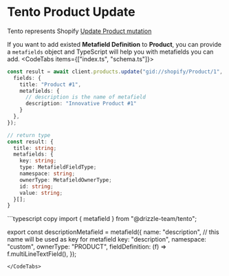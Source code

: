 
# Tento Product Update

Tento represents Shopify [Update Product mutation](https://shopify.dev/docs/api/admin-graphql/2024-10/mutations/productUpdate)

If you want to add existed **Metafield Definition** to **Product**, you can provide a `metafields` object 
and TypeScript will help you with metafields you can add.
<CodeTabs items={["index.ts", "schema.ts"]}>
<CodeTab>
```typescript copy
const result = await client.products.update("gid://shopify/Product/1", {
  fields: {
    title: "Product #1",
    metafields: {
      // description is the name of metafield
      description: "Innovative Product #1"
    }
  },
});
```
```typescript
// return type
const result: {
  title: string;
  metafields: {
    key: string;
    type: MetafieldFieldType;
    namespace: string;
    ownerType: MetafieldOwnerType;
    id: string;
    value: string;
  }[];
}
```
</CodeTab>
```typescript copy
import { metafield } from "@drizzle-team/tento";

export const descriptionMetafield = metafield({
  name: "description", // this name will be used as key for metafield
  key: "description",
  namespace: "custom",
  ownerType: "PRODUCT",
  fieldDefinition: (f) => f.multiLineTextField(),
});
```
</CodeTabs>
